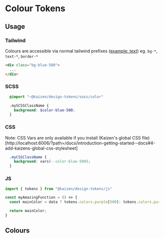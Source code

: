 
<Meta of={ColourTokensStories} />

# Colour Tokens

## Usage

### Tailwind

Colours are accessible via normal tailwind prefixes ([example: text](https://tailwindcss.com/docs/text-color)) eg. `bg-*`, `text-*`, `border-*`

```html
<div class="bg-blue-500">
  ...
</div>
```

### SCSS
```scss
  @import "~@kaizen/design-tokens/sass/color"

  .mySCSSClassName {
    background: $color-blue-500;
  }
```

### CSS

Note: CSS Vars are only available if you install (Kaizen's global CSS file)[http://localhost:6006/?path=/docs/introduction-getting-started--docs#4-add-kaizens-global-css-stylesheet]

```css
  .myCSSClassName {
    background: vars(--color-blue-500);
  }
```

### JS

```javascript
import { tokens } from "@kaizen/design-tokens/js"

const myAmazingFunction = () => {
  const mainColor = data ? tokens.colors.purple[500]: tokens.colors.purple[300];

  return mainColor;
}
```

## Colours

<Story of={ColourTokensStories.ColorTokens} />
